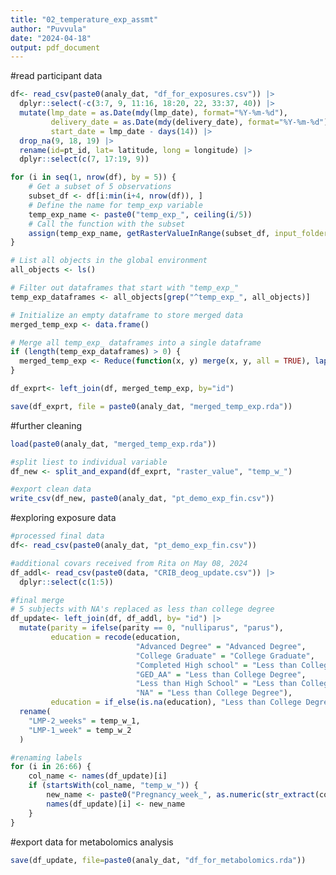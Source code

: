 ```yaml
---
title: "02_temperature_exp_assmt"
author: "Puvvula"
date: "2024-04-18"
output: pdf_document
---
```


#read participant data
```r
df<- read_csv(paste0(analy_dat, "df_for_exposures.csv")) |>
  dplyr::select(-c(3:7, 9, 11:16, 18:20, 22, 33:37, 40)) |>
  mutate(lmp_date = as.Date(mdy(lmp_date), format="%Y-%m-%d"),
         delivery_date = as.Date(mdy(delivery_date), format="%Y-%m-%d"),
         start_date = lmp_date - days(14)) |>
  drop_na(9, 18, 19) |>
  rename(id=pt_id, lat= latitude, long = longitude) |>
  dplyr::select(c(7, 17:19, 9))
```


```r
for (i in seq(1, nrow(df), by = 5)) {
    # Get a subset of 5 observations
    subset_df <- df[i:min(i+4, nrow(df)), ]
    # Define the name for temp_exp variable
    temp_exp_name <- paste0("temp_exp_", ceiling(i/5))
    # Call the function with the subset
    assign(temp_exp_name, getRasterValueInRange(subset_df, input_folder_name = "/Volumes/Extreme Pro/tmax/daily"))
}
```

```r
# List all objects in the global environment
all_objects <- ls()

# Filter out dataframes that start with "temp_exp_"
temp_exp_dataframes <- all_objects[grep("^temp_exp_", all_objects)]

# Initialize an empty dataframe to store merged data
merged_temp_exp <- data.frame()

# Merge all temp_exp_ dataframes into a single dataframe
if (length(temp_exp_dataframes) > 0) {
  merged_temp_exp <- Reduce(function(x, y) merge(x, y, all = TRUE), lapply(temp_exp_dataframes, get))
}
```

```r
df_exprt<- left_join(df, merged_temp_exp, by="id")

save(df_exprt, file = paste0(analy_dat, "merged_temp_exp.rda"))
```

#further cleaning
```r
load(paste0(analy_dat, "merged_temp_exp.rda"))

#split liest to individual variable
df_new <- split_and_expand(df_exprt, "raster_value", "temp_w_")

#export clean data
write_csv(df_new, paste0(analy_dat, "pt_demo_exp_fin.csv"))
```

#exploring exposure data
```r
#processed final data
df<- read_csv(paste0(analy_dat, "pt_demo_exp_fin.csv"))

#additional covars received from Rita on May 08, 2024
df_addl<- read_csv(paste0(data, "CRIB_deog_update.csv")) |>
  dplyr::select(c(1:5))

#final merge
# 5 subjects with NA's replaced as less than college degree
df_update<- left_join(df, df_addl, by= "id") |>
  mutate(parity = ifelse(parity == 0, "nulliparus", "parus"),
         education = recode(education,
                            "Advanced Degree" = "Advanced Degree",
                            "College Graduate" = "College Graduate",
                            "Completed High school" = "Less than College Degree",
                            "GED_AA" = "Less than College Degree",
                            "Less than High School" = "Less than College Degree",
                            "NA" = "Less than College Degree"),
         education = if_else(is.na(education), "Less than College Degree", education)) |>
  rename(
    "LMP-2_weeks" = temp_w_1,
    "LMP-1_week" = temp_w_2
  ) 

#renaming labels
for (i in 26:66) {
    col_name <- names(df_update)[i]
    if (startsWith(col_name, "temp_w_")) {
        new_name <- paste0("Pregnancy_week_", as.numeric(str_extract(col_name, "\\d+")) - 2)
        names(df_update)[i] <- new_name
    }
}
```

#export data for metabolomics analysis
```r
save(df_update, file=paste0(analy_dat, "df_for_metabolomics.rda"))
```

